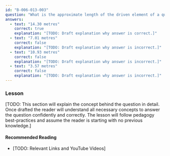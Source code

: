 ```yaml
---
id: "B-006-013-003"
question: "What is the approximate length of the driven element of a quad antenna designed for 21.4 MHz?"
answers:
  - text: "14.30 metres"
    correct: true
    explanation: "[TODO: Draft explanation why answer is correct.]"
  - text: "7.01 metres"
    correct: false
    explanation: "[TODO: Draft explanation why answer is incorrect.]"
  - text: "10.93 metres"
    correct: false
    explanation: "[TODO: Draft explanation why answer is incorrect.]"
  - text: "3.57 metres"
    correct: false
    explanation: "[TODO: Draft explanation why answer is incorrect.]"
---
```


### Lesson

[TODO: This section will explain the concept behind the question in detail. Once drafted the reader will understand all necessary concepts to answer the question confidently and correctly. The lesson will follow pedagogy best-practices and assume the reader is starting with no previous knowledge.]

#### Recommended Reading

- [TODO: Relevant Links and YouTube Videos]
